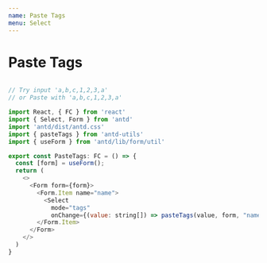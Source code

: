 ```yaml
---
name: Paste Tags
menu: Select
---
```



# Paste Tags

<PasteTags />

``` javascript

// Try input 'a,b,c,1,2,3,a'
// or Paste with 'a,b,c,1,2,3,a'

import React, { FC } from 'react'
import { Select, Form } from 'antd'
import 'antd/dist/antd.css'
import { pasteTags } from 'antd-utils'
import { useForm } from 'antd/lib/form/util'

export const PasteTags: FC = () => {
  const [form] = useForm();
  return (
    <>
      <Form form={form}>
        <Form.Item name="name">
          <Select
            mode="tags"
            onChange={(value: string[]) => pasteTags(value, form, "name")} />
        </Form.Item>
      </Form>
    </>
  )
}
```